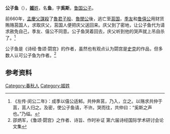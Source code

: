 {{先秦人物信息框
|名称       = 公子鱼
|姓     = [[姬姓|姬]]
|名        = 鱼
|shi        = 
|字          = 奚斯
|hao         = 
|job         = 
|nickname    = 
|nickzi      = 
|posthumous  = 
|国家     = [[鲁国|鲁国]]
|nationality = 
|hometown    = 
|birth       = 
|death       = 
|honor       = 
|honor2      = 
|spouse       = 
|children      = 
}}
'''公子鱼'''（{{bd|？||？||}}），[[姬姓|'''姬'''姓]]，名'''鱼'''，字'''奚斯'''，[[鲁国|鲁国]][[公子|公子]]。

前660年，[[孟慶父|孟慶父]][[謀殺|謀殺]]了[[子般|魯君子般]]、[[魯閔公|魯閔公]]後，逃亡至[[莒国|莒国]]，[[季友|季友]]和[[鲁僖公|鲁僖公]]用财货贿赂莒国人，求取庆父，莒国人便把庆父送回来。庆父到了密地，让公子鱼代为请求赦免自己，季友、僖公不同意。公子鱼哭着回去，庆父听到他的哭声就上吊自杀了。<ref>《左传·闵公二年》：成季以僖公适邾。共仲奔莒，乃入，立之。以赂求共仲于莒，莒人归之。及密，使公子鱼请，不许。哭而往，共仲曰：“奚斯之声也。”乃缢。</ref>

公子鱼是《诗经·鲁颂·閟宫》的作者，虽然也有观点认为閟宫是[[史克|史克]]的作品，但多数人认可公子鱼为作者。<ref>邵炳军，《鲁颂·閟宫》之作者、诗旨、作时补证  第六届诗经国际学术研讨会论文集 </ref> 

== 参考资料 ==


[[Category:春秋人|Category:春秋人]]
[[Category:姬姓|Category:姬姓]]